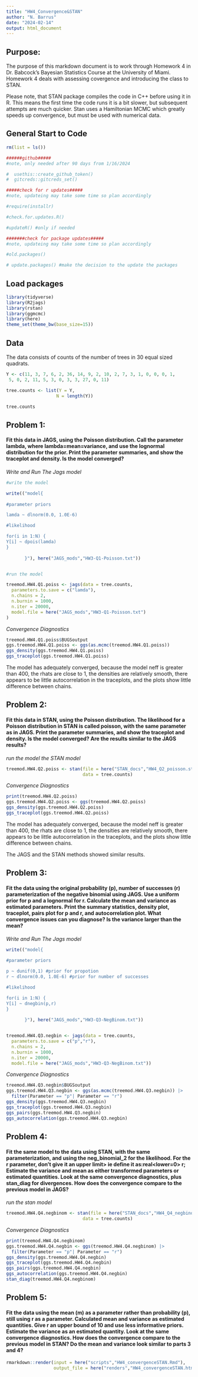 ```yaml
---
title: "HW4_Convergence&STAN"
author: "N. Barrus"
date: "2024-02-14"
output: html_document
---
```


## Purpose:

The purpose of this markdown document is to work through Homework 4 in Dr. Babcock's Bayesian Statistics Course at the University of Miami. Homework 4 deals with assessing covergence and introducing the class to STAN.

Please note, that STAN package compiles the code in C++ before using it in R. This means the first time the code runs it is a bit slower, but subsequent attempts are much quicker. Stan uses a Hamiltonian MCMC which greatly speeds up convergence, but must be used with numerical data.

## General Start to Code

```r

rm(list = ls())

######github#####
#note, only needed after 90 days from 1/16/2024

#  usethis::create_github_token()  
#  gitcreds::gitcreds_set()

#####check for r updates#####
#note, updateing may take some time so plan accordingly

#require(installr)

#check.for.updates.R()

#updateR() #only if needed

#######check for package updates#####
#note, updateing may take some time so plan accordingly

#old.packages()

# update.packages() #make the decision to the update the packages

```

## Load packages

```r

library(tidyverse)
library(R2jags)
library(rstan)
library(ggmcmc)
library(here)
theme_set(theme_bw(base_size=15))

```

## Data

The data consists of counts of the number of trees in 30 equal sized quadrats.

```r
Y <- c(11, 3, 7, 6, 2, 36, 14, 9, 2, 10, 2, 7, 3, 1, 0, 0, 0, 1,
 5, 0, 2, 11, 5, 3, 0, 3, 3, 27, 0, 11)

tree.counts <- list(Y = Y,
                   N = length(Y))

tree.counts

```

## Problem 1:

#### Fit this data in JAGS, using the Poisson distribution. Call the parameter lambda, where lambda=mean=variance, and use the lognormal distribution for the prior. Print the parameter summaries, and show the traceplot and density. Is the model converged?

*Write and Run The Jags model*

```r

#write the model

write(("model{
       
#parameter priors

lamda ~ dlnorm(0.0, 1.0E-6)

#likelihood

for(i in 1:N) {
Y[i] ~ dpois(lamda)
}
       
       }"), here("JAGS_mods","HW3-Q1-Poisson.txt"))


#run the model

treemod.HW4.Q1.poiss <- jags(data = tree.counts,
  parameters.to.save = c("lamda"),
  n.chains = 2,
  n.burnin = 1000,
  n.iter = 20000,
  model.file = here("JAGS_mods","HW3-Q1-Poisson.txt")
)


```


*Convergence Diagnostics*

```r

treemod.HW4.Q1.poiss$BUGSoutput
ggs.treemod.HW4.Q1.poiss <- ggs(as.mcmc(treemod.HW4.Q1.poiss))
ggs_density(ggs.treemod.HW4.Q1.poiss)
ggs_traceplot(ggs.treemod.HW4.Q1.poiss)

```

The model has adequately converged, because the model neff is greater than 400, 
the rhats are close to 1, the densities are relatively smooth, there appears to be little autocorrelation in the traceplots, and the plots show little difference 
between chains.

## Problem 2:

#### Fit this data in STAN, using the Poisson distribution. The likelihood for a Poisson distribution in STAN is called poisson, with the same parameter as in JAGS. Print the parameter summaries, and show the traceplot and density. Is the model converged? Are the results similar to the JAGS results?

*run the model the STAN model*
```r

treemod.HW4.Q2.poiss <- stan(file = here("STAN_docs","HW4_Q2_poisson.stan"),
                             data = tree.counts)

```

*Convergence Diagnostics*

```r
print(treemod.HW4.Q2.poiss)
ggs.treemod.HW4.Q2.poiss <- ggs(treemod.HW4.Q2.poiss)
ggs_density(ggs.treemod.HW4.Q2.poiss)
ggs_traceplot(ggs.treemod.HW4.Q2.poiss)

```
   
The model has adequately converged, because the model neff is greater than 400, 
the rhats are close to 1, the densities are relatively smooth, there appears to be little autocorrelation in the traceplots, and the plots show little difference between chains.  

The JAGS and the STAN methods showed similar results.


## Problem 3:

#### Fit the data using the original probability (p), number of successes (r) parameterization of the negative binomial using JAGS. Use a uniform prior for p and a lognormal for r. Calculate the mean and variance as estimated parameters. Print the summary statistics, density plot, traceplot, pairs plot for p and r, and autocorrelation plot. What convergence issues can you diagnose? Is the variance larger than the mean?

*Write and Run The Jags model*

```r

write(("model{
       
#parameter priors

p ~ dunif(0,1) #prior for propotion
r ~ dlnorm(0.0, 1.0E-6) #prior for number of successes

#likelihood

for(i in 1:N) {
Y[i] ~ dnegbin(p,r)
}
       
       }"), here("JAGS_mods","HW3-Q3-NegBinom.txt"))


treemod.HW4.Q3.negbin <- jags(data = tree.counts,
  parameters.to.save = c("p","r"),
  n.chains = 2,
  n.burnin = 1000,
  n.iter = 20000,
  model.file = here("JAGS_mods","HW3-Q3-NegBinom.txt"))


```
*Convergence Diagnostics*

```r

treemod.HW4.Q3.negbin$BUGSoutput
ggs.treemod.HW4.Q3.negbin <- ggs(as.mcmc(treemod.HW4.Q3.negbin)) |> 
  filter(Parameter == "p"| Parameter == "r")
ggs_density(ggs.treemod.HW4.Q3.negbin)
ggs_traceplot(ggs.treemod.HW4.Q3.negbin)
ggs_pairs(ggs.treemod.HW4.Q3.negbin)
ggs_autocorrelation(ggs.treemod.HW4.Q3.negbin)

```


## Problem 4:

#### Fit the same model to the data using STAN, with the same parameterization, and using the neg_binomial_2 for the likelihood. For the r parameter, don’t give it an upper limit\> ie define it as:real\<lower=0\> r; Estimate the variance and mean as either transformed parameters or estimated quantities. Look at the same convergence diagnostics, plus stan_diag for divergences. How does the convergence compare to the previous model in JAGS?

*run the stan model*

```r

treemod.HW4.Q4.negbinom <- stan(file = here("STAN_docs","HW4_Q4_negbinom-2.stan"),
                             data = tree.counts)

```

*Convergence Diagnostics*

```r

print(treemod.HW4.Q4.negbinom)
ggs.treemod.HW4.Q4.negbin <- ggs(treemod.HW4.Q4.negbinom) |> 
  filter(Parameter == "p"| Parameter == "r")
ggs_density(ggs.treemod.HW4.Q4.negbin)
ggs_traceplot(ggs.treemod.HW4.Q4.negbin)
ggs_pairs(ggs.treemod.HW4.Q4.negbin)
ggs_autocorrelation(ggs.treemod.HW4.Q4.negbin)
stan_diag(treemod.HW4.Q4.negbinom)

```

## Problem 5:

#### Fit the data using the mean (m) as a parameter rather than probability (p), still using r as a parameter. Calculated mean and variance as estimated quantities. Give r an upper bound of 10 and use less informative priors. Estimate the variance as an estimated quantity. Look at the same convergence diagnostics. How does the convergence compare to the previous model in STAN? Do the mean and variance look similar to parts 3 and 4?

```r
rmarkdown::render(input = here("scripts","HW4_convergenceSTAN.Rmd"),
                  output_file = here("renders","HW4_convergenceSTAN.html"))
```
